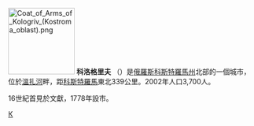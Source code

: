 {{Coord|58|50|N|44|20|E|type:city|display=title}}
[[File:Coat_of_Arms_of_Kologriv_(Kostroma_oblast).png|135px]]
'''科洛格里夫''' （{{lang-ru|Кологри́в}}）是[[俄羅斯|俄羅斯]][[科斯特羅馬州|科斯特羅馬州]]北部的一個城市，位於[[溫扎河|溫扎河]]畔，距[[科斯特羅馬|科斯特羅馬]]東北339公里。2002年人口3,700人。

16世紀首見於文獻，1778年設市。
{{Authority control}}
{{科斯特羅馬州行政區劃}}
[[Category:科斯特羅馬州城市|К]]